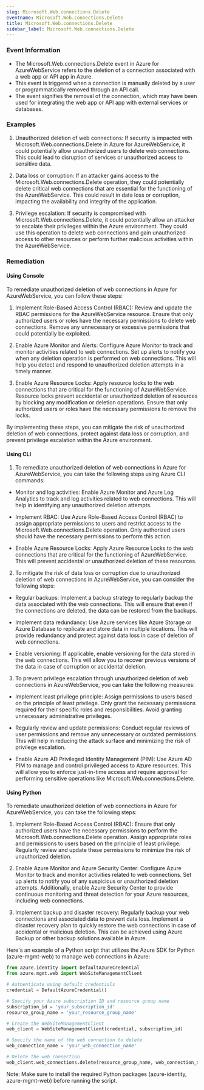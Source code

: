 ```yaml
--- 
slug: Microsoft.Web.connections.Delete
eventname: Microsoft.Web.connections.Delete
title: Microsoft.Web.connections.Delete
sidebar_label: Microsoft.Web.connections.Delete
---
```

                       
### Event Information

- The Microsoft.Web.connections.Delete event in Azure for AzureWebService refers to the deletion of a connection associated with a web app or API app in Azure.
- This event is triggered when a connection is manually deleted by a user or programmatically removed through an API call.
- The event signifies the removal of the connection, which may have been used for integrating the web app or API app with external services or databases.


### Examples

1. Unauthorized deletion of web connections: If security is impacted with Microsoft.Web.connections.Delete in Azure for AzureWebService, it could potentially allow unauthorized users to delete web connections. This could lead to disruption of services or unauthorized access to sensitive data.

2. Data loss or corruption: If an attacker gains access to the Microsoft.Web.connections.Delete operation, they could potentially delete critical web connections that are essential for the functioning of the AzureWebService. This could result in data loss or corruption, impacting the availability and integrity of the application.

3. Privilege escalation: If security is compromised with Microsoft.Web.connections.Delete, it could potentially allow an attacker to escalate their privileges within the Azure environment. They could use this operation to delete web connections and gain unauthorized access to other resources or perform further malicious activities within the AzureWebService.

### Remediation

#### Using Console

To remediate unauthorized deletion of web connections in Azure for AzureWebService, you can follow these steps:

1. Implement Role-Based Access Control (RBAC): Review and update the RBAC permissions for the AzureWebService resource. Ensure that only authorized users or roles have the necessary permissions to delete web connections. Remove any unnecessary or excessive permissions that could potentially be exploited.

2. Enable Azure Monitor and Alerts: Configure Azure Monitor to track and monitor activities related to web connections. Set up alerts to notify you when any deletion operation is performed on web connections. This will help you detect and respond to unauthorized deletion attempts in a timely manner.

3. Enable Azure Resource Locks: Apply resource locks to the web connections that are critical for the functioning of AzureWebService. Resource locks prevent accidental or unauthorized deletion of resources by blocking any modification or deletion operations. Ensure that only authorized users or roles have the necessary permissions to remove the locks.

By implementing these steps, you can mitigate the risk of unauthorized deletion of web connections, protect against data loss or corruption, and prevent privilege escalation within the Azure environment.

#### Using CLI

1. To remediate unauthorized deletion of web connections in Azure for AzureWebService, you can take the following steps using Azure CLI commands:

- Monitor and log activities: Enable Azure Monitor and Azure Log Analytics to track and log activities related to web connections. This will help in identifying any unauthorized deletion attempts.

- Implement RBAC: Use Azure Role-Based Access Control (RBAC) to assign appropriate permissions to users and restrict access to the Microsoft.Web.connections.Delete operation. Only authorized users should have the necessary permissions to perform this action.

- Enable Azure Resource Locks: Apply Azure Resource Locks to the web connections that are critical for the functioning of AzureWebService. This will prevent accidental or unauthorized deletion of these resources.

2. To mitigate the risk of data loss or corruption due to unauthorized deletion of web connections in AzureWebService, you can consider the following steps:

- Regular backups: Implement a backup strategy to regularly backup the data associated with the web connections. This will ensure that even if the connections are deleted, the data can be restored from the backups.

- Implement data redundancy: Use Azure services like Azure Storage or Azure Database to replicate and store data in multiple locations. This will provide redundancy and protect against data loss in case of deletion of web connections.

- Enable versioning: If applicable, enable versioning for the data stored in the web connections. This will allow you to recover previous versions of the data in case of corruption or accidental deletion.

3. To prevent privilege escalation through unauthorized deletion of web connections in AzureWebService, you can take the following measures:

- Implement least privilege principle: Assign permissions to users based on the principle of least privilege. Only grant the necessary permissions required for their specific roles and responsibilities. Avoid granting unnecessary administrative privileges.

- Regularly review and update permissions: Conduct regular reviews of user permissions and remove any unnecessary or outdated permissions. This will help in reducing the attack surface and minimizing the risk of privilege escalation.

- Enable Azure AD Privileged Identity Management (PIM): Use Azure AD PIM to manage and control privileged access to Azure resources. This will allow you to enforce just-in-time access and require approval for performing sensitive operations like Microsoft.Web.connections.Delete.

#### Using Python

To remediate unauthorized deletion of web connections in Azure for AzureWebService, you can take the following steps:

1. Implement Role-Based Access Control (RBAC): Ensure that only authorized users have the necessary permissions to perform the Microsoft.Web.connections.Delete operation. Assign appropriate roles and permissions to users based on the principle of least privilege. Regularly review and update these permissions to minimize the risk of unauthorized deletion.

2. Enable Azure Monitor and Azure Security Center: Configure Azure Monitor to track and monitor activities related to web connections. Set up alerts to notify you of any suspicious or unauthorized deletion attempts. Additionally, enable Azure Security Center to provide continuous monitoring and threat detection for your Azure resources, including web connections.

3. Implement backup and disaster recovery: Regularly backup your web connections and associated data to prevent data loss. Implement a disaster recovery plan to quickly restore the web connections in case of accidental or malicious deletion. This can be achieved using Azure Backup or other backup solutions available in Azure.

Here's an example of a Python script that utilizes the Azure SDK for Python (azure-mgmt-web) to manage web connections in Azure:

```python
from azure.identity import DefaultAzureCredential
from azure.mgmt.web import WebSiteManagementClient

# Authenticate using default credentials
credential = DefaultAzureCredential()

# Specify your Azure subscription ID and resource group name
subscription_id = 'your_subscription_id'
resource_group_name = 'your_resource_group_name'

# Create the WebSiteManagementClient
web_client = WebSiteManagementClient(credential, subscription_id)

# Specify the name of the web connection to delete
web_connection_name = 'your_web_connection_name'

# Delete the web connection
web_client.web_connections.delete(resource_group_name, web_connection_name)
```

Note: Make sure to install the required Python packages (azure-identity, azure-mgmt-web) before running the script.


 